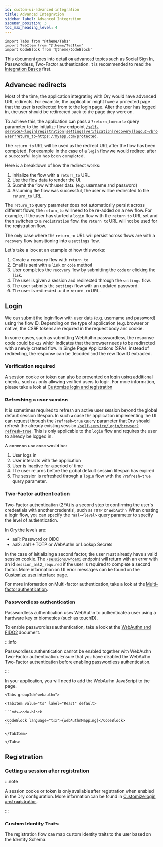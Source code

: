 ```yaml
---
id: custom-ui-advanced-integration
title: Advanced Integration
sidebar_label: Advanced Integration
sidebar_position: 3
toc_max_heading_level: 4
---
```


```mdx-code-block
import Tabs from "@theme/Tabs"
import TabItem from "@theme/TabItem"
import CodeBlock from "@theme/CodeBlock"
```

This document goes into detail on advanced topics such as Social Sign In, Passwordless, Two-Factor authentication. It is
recommended to read the [Integration Basics](./custom-ui-basic-integration) first.

## Advanced redirects

Most of the time, the application integrating with Ory would have advanced URL redirects. For example, the application might have
a protected page that the user is redirected from to the login page. After the user has logged in, the user should be redirected
back to the page they were on.

To achieve this, the application can pass a `?return_to=<url>` query parameter to the initialize flow endpoint
[`/self-service/<login|registration|settings|verification|recovery|logout>/browser?return_to=https://myapp.com/protected`](../../reference/api#tag/frontend).

The `return_to` URL will be used as the redirect URL after the flow has been completed. For example, in the case of a `login` flow
we would redirect after a successful login has been completed.

Here is a breakdown of how the redirect works:

1. Initialize the flow with a `return_to` URL
2. Use the flow data to render the UI.
3. Submit the flow with user data. (e.g. username and password)
4. Assuming the flow was successful, the user will be redirected to the `return_to` URL.

The `return_to` query parameter does not automatically persist across different flows, the `return_to` will need to be re-added on
a new flow. For example, if the user has started a `login` flow with the `return_to` URL set and then switches to a `registration`
flow, the `return_to` URL will not be used for the registration flow.

The only case where the `return_to` URL will persist across flows are with a `recovery` flow transitioning into a `settings` flow.

Let's take a look at an example of how this works:

1. Create a `recovery` flow with `return_to`
2. Email is sent with a `link` or `code` method
3. User completes the `recovery` flow by submitting the `code` or clicking the `link`.
4. The user is given a session and redirected through the `settings` flow.
5. The user submits the `settings` flow with an updated password.
6. The user is redirected to the `return_to` URL.

## Login

We can submit the login flow with user data (e.g. username and password) using the flow ID. Depending on the type of application
(e.g. browser or native) the CSRF tokens are required in the request body and cookie.

In some cases, such as submitting WebAuthn passwordless, the response code could be `422` which indicates that the browser needs
to be redirected with a newly created flow. In Single Page Applications (SPAs) instead of redirecting, the response can be decoded
and the new flow ID extracted.

### Verification required

A session cookie or token can also be prevented on login using additional checks, such as only allowing verified users to login.
For more information, please take a look at
[Customize login and registration](../identities/sign-in/actions#allow-login-only-with-verified-email)

### Refreshing a user session

It is sometimes required to refresh an active user session beyond the global default session lifespan. In such a case the
application implementing the UI can request through the `?refresh=true` query parameter that Ory should refresh the already
existing session [`/self-service/login/browser?refresh=true`](../../reference/api#tag/frontend/operation/createBrowserLoginFlow).
This is only applicable to the `login` flow and requires the user to already be logged in.

A common use case would be:

1. User logs in
2. User interacts with the application
3. User is inactive for a period of time
4. The user returns before the global default session lifespan has expired
5. The session is refreshed through a `login` flow with the `?refresh=true` query parameter.

### Two-Factor authentication

Two-Factor authentication (2FA) is a second step to confirming the user's credentials with another credential, such as `TOTP` or
`WebAuthn`. When creating a login flow, you can specify the `?aal=<level>` query parameter to specify the level of authentication.

In Ory the levels are:

- aal1: Password or OIDC
- aal2: aal1 + TOTP or WebAuthn or Lookup Secrets

In the case of initializing a second factor, the user must already have a valid session cookie. The
[`/sessions/whoami`](../../reference/api#tag/frontend/operation/toSession) endpoint will return with an error with an id
`session_aal2_required` if the user is required to complete a second factor. More information on UI error messages can be found on
the [Customize user interface](../concepts/ui-user-interface) page.

For more information on Multi-factor authentication, take a look at the [Multi-factor authentication](../mfa/overview).

### Passwordless authentication

Passwordless authentication uses WebAuthn to authenticate a user using a hardware key or biometrics (such as touchID).

To enable passwordless authentication, take a look at the [WebAuthn and FIDO2](../mfa/webauthn-fido-yubikey) document.

:::info

Passwordless authentication cannot be enabled together with WebAuthn Two-Factor authentication. Ensure that you have disabled the
WebAuthn Two-Factor authentication before enabling passwordless authentication.

:::

In your application, you will need to add the WebAuthn JavaScript to the page.

````mdx-code-block
<Tabs groupId="webauthn">

<TabItem value="ts" label="React" default>

```mdx-code-block

<CodeBlock language="tsx">{webAuthnMapping}</CodeBlock>
```

</TabItem>

</Tabs>
````

## Registration

### Getting a session after registration

:::note

A session cookie or token is only available after registration when enabled in the Ory configuration. More information can be
found in [Customize login and registration](../identities/sign-in/actions#log-in-users-after-registration).

:::

### Custom Identity Traits

The registration flow can map custom identity traits to the user based on the Identity Schema.
